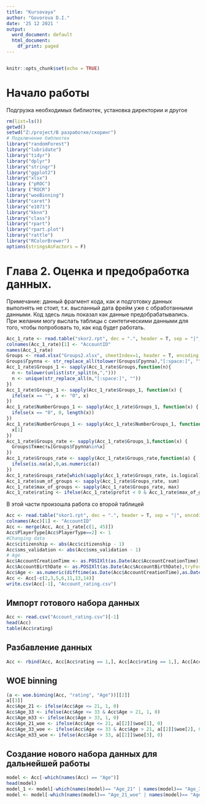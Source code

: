 ---
title: "Kursovaya"
author: "Govorova D.I."
date: '25 12 2021 '
output:
  word_document: default
  html_document:
    df_print: paged
---
```{r}

```

```{r setup, include=FALSE}
knitr::opts_chunk$set(echo = TRUE)
```

# Начало работы

Подгрузка необходимых библиотек, установка директории и другое

```{r, eval = F}
rm(list=ls())
getwd()
setwd("Z:/project/В разработке/скоринг")
# Подключение библиотек
library("randomForest")
library("lubridate")
library("tidyr") 
library("dplyr") 
library("stringr")
library("ggplot2")
library("xlsx")
library ("pROC")
library ("ROCR")
library("woeBinning")
library("caret")
library("e1071")
library("kknn")
library("class")
library("rpart")
library("rpart.plot")
library("rattle")
library("RColorBrewer")
options(stringsAsFactors = F)
```

# Глава 2. Оценка и предобработка данных.

Примечание: данный фрагмент кода, как и подготовку данных выполнять не стоит, т.к. высланный дата фрейм уже с обработанными данными. Код здесь лишь показал как данные предобрабатывались. При желании могу выслать таблицы с синтетическими данными для того, чтобы попробовать то, как код будет работать.

```{r, eval=FALSE}
Acc_1_rate <- read.table("skor2.rpt", dec = ".", header = T, sep = "|", encoding = "UTF-8")
colnames(Acc_1_rate)[1] <- "AccountID"
names(Acc_1_rate)
Groups <- read.xlsx("Groups2.xlsx", sheetIndex=1, header = T, encoding = "UTF-8")
Groups$Группа <- str_replace_all(tolower(Groups$Группа),"[:space:]", "")
Acc_1_rate$Groups_1 <- sapply(Acc_1_rate$Groups,function(n){
  n <- tolower(unlist(str_split(n,",")))
  n <- unique(str_replace_all(n,"[:space:]", ""))
})
Acc_1_rate$Groups_1 <- sapply(Acc_1_rate$Groups_1, function(x) {
  ifelse(x == "", x <- "0", x)
})
Acc_1_rate$NumberGroups_1 <- sapply(Acc_1_rate$Groups_1, function(x) {
  ifelse(x == "0", 0, length(x))
})
Acc_1_rate$NumberGroups_1 <- sapply(Acc_1_rate$NumberGroups_1, function(x) {
  x[1]
})
Acc_1_rate$Groups_rate <- sapply(Acc_1_rate$Groups_1,function(x) {
  Groups$Тяжесть[Groups$Группа%in%x]
})
Acc_1_rate$Groups_rate <- sapply(Acc_1_rate$Groups_rate,function(a) {
  ifelse(is.na(a),0,as.numeric(a))
})
Acc_1_rate$Groups_rate[which(sapply(Acc_1_rate$Groups_rate, is.logical))] <- 0
Acc_1_rate$sum_of_groups <- sapply(Acc_1_rate$Groups_rate, sum)
Acc_1_rate$max_of_groups <- sapply(Acc_1_rate$Groups_rate, max)
Acc_1_rate$rating <- ifelse(Acc_1_rate$profit < 0 & Acc_1_rate$max_of_groups > 1 | Acc_1_rate$max_of_groups >= 3, 1, 0)
```

В этой части произошла работа со второй таблицей
```{r, eval = F}
Acc <- read.table("skor1.rpt", dec = ".", header = T, sep = "|", encoding = "UTF-8")
colnames(Acc)[1] <- "AccountID"
Acc <- merge(Acc, Acc_1_rate[c(1, 45)])
Acc$PlayerType[Acc$PlayerType==2] <- 1
#Changing data
Acc$citizenship <- abs(Acc$citizenship - 1)
Acc$sms_validation <- abs(Acc$sms_validation - 1)
# Age
Acc$AccountCreationTime <- as.POSIXlt(as.Date(Acc$AccountCreationTime),tryFormats="%d.%m.%Y")
Acc$AccountBirthDate <- as.POSIXlt(as.Date(Acc$AccountBirthDate),tryFormats="%d.%m.%Y")
Acc$Age <- as.numeric(difftime(as.Date(Acc$AccountCreationTime),as.Date(Acc$AccountBirthDate),units="days"))%/%365
Acc <- Acc[-c(2,3,5,6,11,13,14)]
write.csv(Acc[-1], "Account_rating.csv")
```

## Импорт готового набора данных 

```{r}
Acc <- read.csv("Account_rating.csv")[-1]
head(Acc)
table(Acc$rating)
```
## Разбавление данных

```{r}
Acc <- rbind(Acc, Acc[Acc$rating == 1,], Acc[Acc$rating == 1,], Acc[Acc$rating == 1,])
```

## WOE binning
```{r}
(a <- woe.binning(Acc, "rating", "Age"))[[2]]
a[[3]]
Acc$Age_21 <- ifelse(Acc$Age <= 21, 1, 0)
Acc$Age_33 <- ifelse(Acc$Age <= 33 & Acc$Age > 21, 1, 0)
Acc$Age_m33 <- ifelse(Acc$Age > 33, 1, 0)
Acc$Age_21_woe <- ifelse(Acc$Age <= 21, a[[2]]$woe[1], 0)
Acc$Age_33_woe <- ifelse(Acc$Age <= 33 & Acc$Age > 21, a[[2]]$woe[2], 0)
Acc$Age_m33_woe <- ifelse(Acc$Age > 33, a[[2]]$woe[3], 0)
```

## Создание нового набора данных для дальнейшей работы

```{r}
model <- Acc[-which(names(Acc) == "Age")]
head(model)
model_1 <- model[-which(names(model)== "Age_21" | names(model)== "Age_33" | names(model)== "Age_m33")]
model <- model[-which(names(model)== "Age_21_woe" | names(model)== "Age_33_woe" | names(model)== "Age_m33_woe")]
```
